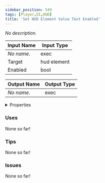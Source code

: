 ```yaml
---
sidebar_position: 549
tags: [Player,UI,HUD]
title: 'Set HUD Element Value Text Enabled'
---
```


*No description.*




<EsbSvg />

| Input Name | Input Type |
|-----------|-----------|
| *No name.* | exec |
| Target | hud element |
| Enabled | bool |

| Output Name | Output Type |
|-----------|-----------|
| *No name.* | exec |


<details>
  <summary>Properties</summary>
  <div>
    <div>
    <table>
      <thead>
        <tr>
          <th>Is beta required?</th>
          <th>❌</th>
        </tr>
        <tr>
          <th>Is this chip a trolling risk?</th>
          <th>❌</th>
        </tr>
        <tr>
          <th>Is this chip a role assignment risk?</th>
          <th>❌</th>
        </tr>
        <tr>
          <th>Chip UUID</th>
          <th>a980fe11-65d0-4ae2-bd4c-6405cfc01ce0</th>
        </tr>
      </thead>
    </table>
    </div>
  </div>
</details>

### Uses

None so far!

### Tips

None so far!

### Issues

None so far!
